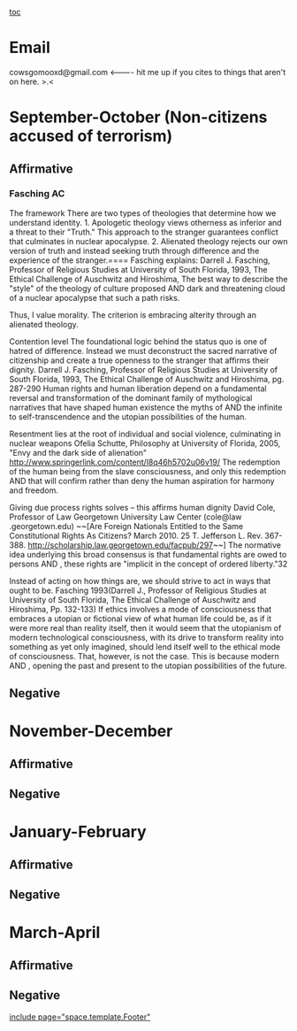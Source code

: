 [[toc]]
=Email= 
cowsgomooxd@gmail.com <----
hit me up if you cites to things that aren't on here. >.<
=September-October (Non-citizens accused of terrorism)= 
==Affirmative== 
===Fasching AC=== 

The framework
There are two types of theologies that determine how we understand identity.
1. Apologetic theology views otherness as inferior and a threat to their "Truth." This approach to the stranger guarantees conflict that culminates in nuclear apocalypse.
2. Alienated theology rejects our own version of truth and instead seeking truth through difference and the experience of the stranger.====
Fasching explains:
Darrell J. Fasching, Professor of Religious Studies at University of South Florida, 1993, The Ethical Challenge of Auschwitz and Hiroshima,
The best way to describe the "style" of the theology of culture proposed
AND
dark and threatening cloud of a nuclear apocalypse that such a path risks.

Thus, I value morality.
The criterion is embracing alterity through an alienated theology.

Contention level
The foundational logic behind the status quo is one of hatred of difference. Instead we must deconstruct the sacred narrative of citizenship and create a true openness to the stranger that affirms their dignity.
Darrell J. Fasching, Professor of Religious Studies at University of South Florida, 1993, The Ethical Challenge of Auschwitz and Hiroshima, pg. 287-290
Human rights and human liberation depend on a fundamental reversal and transformation
of the dominant family of mythological narratives that have shaped human existence the myths of
AND
the infinite to self-transcendence and the utopian possibilities of the human.

Resentment lies at the root of individual and social violence, culminating in nuclear weapons
Ofelia Schutte, Philosophy at University of Florida, 2005, "Envy and the dark side of alienation" [[http://www.springerlink.com/content/l8q46h5702u06v19/-http://www.springerlink.com/content/l8q46h5702u06v19/|http://www.springerlink.com/content/l8q46h5702u06v19/]]
The redemption of the human being from the slave consciousness, and only this redemption
AND
that will confirm rather than deny the human aspiration for harmony and freedom.

Giving due process rights solves – this affirms human dignity
David Cole, Professor of Law Georgetown University Law Center (cole@law .georgetown.edu) ~~[Are Foreign Nationals Entitled to the Same Constitutional Rights As Citizens? March 2010. 25 T. Jefferson L. Rev. 367-388. http://scholarship.law.georgetown.edu/facpub/297~~]
The normative idea underlying this broad consensus is that fundamental rights are owed to persons
AND
, these rights are "implicit in the concept of ordered liberty."32

Instead of acting on how things are, we should strive to act in ways that ought to be.
Fasching 1993(Darrell J., Professor of Religious Studies at University of South Florida, The Ethical Challenge of Auschwitz and Hiroshima, Pp. 132-133)
If ethics involves a mode of consciousness that embraces a utopian or fictional view of
what human life could be, as if it were more real than reality itself, then it would seem that
the utopianism of modern technological consciousness, with its drive to transform reality
into something as yet only imagined, should lend itself well to the ethical mode of
consciousness. That, however, is not the case. This is because modern
AND
, opening the past and present to the utopian possibilities of the future.
==Negative== 

=November-December= 
==Affirmative== 
==Negative== 

=January-February= 
==Affirmative== 
==Negative== 

=March-April= 
==Affirmative== 
==Negative== 

[[include page="space.template.Footer"]]